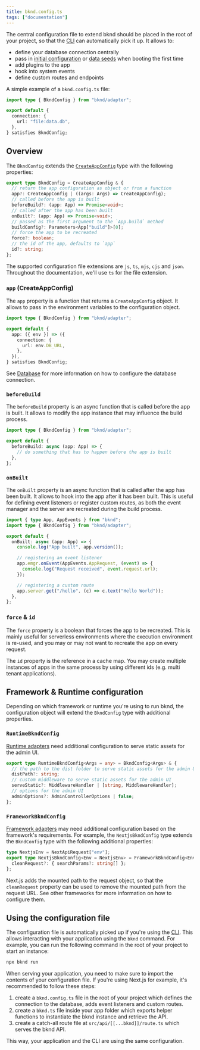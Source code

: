 ```yaml
---
title: bknd.config.ts
tags: ["documentation"]
---
```


The central configuration file to extend bknd should be placed in the root of your project, so that the [CLI](/usage/cli#using-configuration-file-bknd-config) can automatically pick it up. It allows to:

- define your database connection centrally
- pass in [initial configuration](/usage/database#initial-structure) or [data seeds](/usage/database#seeding-the-database) when booting the first time
- add plugins to the app
- hook into system events
- define custom routes and endpoints

A simple example of a `bknd.config.ts` file:

```typescript title="bknd.config.ts"
import type { BkndConfig } from "bknd/adapter";

export default {
  connection: {
    url: "file:data.db",
  },
} satisfies BkndConfig;
```

## Overview

The `BkndConfig` extends the [`CreateAppConfig`](/usage/introduction#configuration-createappconfig) type with the following properties:

```typescript
export type BkndConfig = CreateAppConfig & {
  // return the app configuration as object or from a function
  app?: CreateAppConfig | ((args: Args) => CreateAppConfig);
  // called before the app is built
  beforeBuild?: (app: App) => Promise<void>;
  // called after the app has been built
  onBuilt?: (app: App) => Promise<void>;
  // passed as the first argument to the `App.build` method
  buildConfig?: Parameters<App["build"]>[0];
  // force the app to be recreated
  force?: boolean;
  // the id of the app, defaults to `app`
  id?: string;
};
```

The supported configuration file extensions are `js`, `ts`, `mjs`, `cjs` and `json`. Throughout the documentation, we'll use `ts` for the file extension.

### `app` (CreateAppConfig)

The `app` property is a function that returns a `CreateAppConfig` object. It allows to pass in the environment variables to the configuration object.

```typescript
import type { BkndConfig } from "bknd/adapter";

export default {
  app: ({ env }) => ({
    connection: {
      url: env.DB_URL,
    },
  }),
} satisfies BkndConfig;
```

See [Database](/usage/database) for more information on how to configure the database connection.

### `beforeBuild`

The `beforeBuild` property is an async function that is called before the app is built. It allows to modify the app instance that may influence the build process.

```typescript
import type { BkndConfig } from "bknd/adapter";

export default {
  beforeBuild: async (app: App) => {
    // do something that has to happen before the app is built
  },
};
```

### `onBuilt`

The `onBuilt` property is an async function that is called after the app has been built. It allows to hook into the app after it has been built. This is useful for defining event listeners or register custom routes, as both the event manager and the server are recreated during the build process.

```typescript
import { type App, AppEvents } from "bknd";
import type { BkndConfig } from "bknd/adapter";

export default {
  onBuilt: async (app: App) => {
    console.log("App built", app.version());

    // registering an event listener
    app.emgr.onEvent(AppEvents.AppRequest, (event) => {
      console.log("Request received", event.request.url);
    });

    // registering a custom route
    app.server.get("/hello", (c) => c.text("Hello World"));
  },
};
```

### `force` & `id`

The `force` property is a boolean that forces the app to be recreated. This is mainly useful for serverless environments where the execution environment is re-used, and you may or may not want to recreate the app on every request.

The `id` property is the reference in a cache map. You may create multiple instances of apps in the same process by using different ids (e.g. multi tenant applications).

## Framework & Runtime configuration

Depending on which framework or runtime you're using to run bknd, the configuration object will extend the `BkndConfig` type with additional properties.

### `RuntimeBkndConfig`

[Runtime adapters](/integration/runtime) need additional configuration to serve static assets for the admin UI.

```typescript
export type RuntimeBkndConfig<Args = any> = BkndConfig<Args> & {
  // the path to the dist folder to serve static assets for the admin UI
  distPath?: string;
  // custom middleware to serve static assets for the admin UI
  serveStatic?: MiddlewareHandler | [string, MiddlewareHandler];
  // options for the admin UI
  adminOptions?: AdminControllerOptions | false;
};
```

### `FrameworkBkndConfig`

[Framework adapters](/integration/framework) may need additional configuration based on the framework's requirements. For example, the `NextjsBkndConfig` type extends the `BkndConfig` type with the following additional properties:

```typescript
type NextjsEnv = NextApiRequest["env"];
export type NextjsBkndConfig<Env = NextjsEnv> = FrameworkBkndConfig<Env> & {
  cleanRequest?: { searchParams?: string[] };
};
```

Next.js adds the mounted path to the request object, so that the `cleanRequest` property can be used to remove the mounted path from the request URL. See other frameworks for more information on how to configure them.

## Using the configuration file

The configuration file is automatically picked up if you're using the [CLI](/usage/cli). This allows interacting with your application using the `bknd` command. For example, you can run the following command in the root of your project to start an instance:

```bash
npx bknd run
```

When serving your application, you need to make sure to import the contents of your configuration file. If you're using Next.js for example, it's recommended to follow these steps:

1. create a `bknd.config.ts` file in the root of your project which defines the connection to the database, adds event listeners and custom routes.
2. create a `bknd.ts` file inside your app folder which exports helper functions to instantiate the bknd instance and retrieve the API.
3. create a catch-all route file at `src/api/[[...bknd]]/route.ts` which serves the bknd API.

This way, your application and the CLI are using the same configuration.
